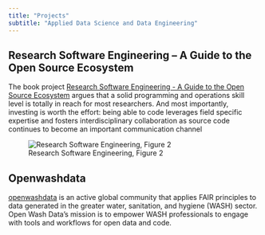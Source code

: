 ```yaml
---
title: "Projects"
subtitle: "Applied Data Science and Data Engineering"
---
```


## Research Software Engineering – A Guide to the Open Source Ecosystem

The book project [Research Software Engineering - A Guide to the Open Source Ecosystem](https://rse-book.github.io/intro.html) argues that a solid programming and operations skill level is totally in reach for most researchers. And most importantly, investing is worth the effort: being able to code leverages field specific expertise and fosters interdisciplinary collaboration as source code continues to become an important communication channel

![Research Software Engineering, Figure 2](rse-book-cover2.png)

## Openwashdata

[openwashdata](https://openwashdata.org) is an active global community that applies FAIR principles to data generated in the greater water, sanitation, and hygiene (WASH) sector. Open Wash Data's mission is to empower WASH professionals to engage with tools and workflows for open data and code. 


<!-- 
## Swissdata

## NRP 77



## Finished Projects


### Avisblatt


### Digital Lives


### High Frequency Dashboard

-->


